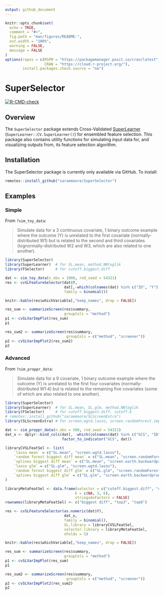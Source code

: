 ```yaml
---
output: github_document
---
```


```r
knitr::opts_chunk$set(
  echo = TRUE,
  comment = "#>",
  fig.path = "man/figures/README-",
  out.width = "100%",
  warning = FALSE,
  message = FALSE
)
options(repos = c(RSPM = "https://packagemanager.posit.co/cran/latest",
				  CRAN = "https://cloud.r-project.org/"),
		install.packages.check.source = "no")
```

# SuperSelector

<!-- badges: start -->
[![R-CMD-check](https://github.com/saraemoore/SuperSelector/actions/workflows/R-CMD-check.yaml/badge.svg)](https://github.com/saraemoore/SuperSelector/actions/workflows/R-CMD-check.yaml)
<!-- badges: end -->

## Overview

The `SuperSelector` package extends Cross-Validated [SuperLearner](https://github.com/ecpolley/SuperLearner) (`SuperLearner::CV.SuperLearner()`) for ensembled feature selection. This package also contains utility functions for simulating input data for, and visualizing outputs from, its feature selection algorithm.

## Installation

The SuperSelector package is currently only available via GitHub. To install:

```r
remotes::install_github("saraemoore/SuperSelector")
```

## Examples

### Simple

From `?sim_toy_data`:

> Simulate data for a 3 continuous covariate, 1 binary outcome example where the outcome (Y) is unrelated to the first covariate (normally-distributed W1) but is related to the second and third covariates (lognormally-distributed W2 and W3, which are also related to one another).

```r
library(SuperSelector)
library(SuperLearner)  # for SL.mean, method.NNloglik
library(FSelector)     # for cutoff.biggest.diff

dat <- sim_toy_data(n_obs = 1000, rnd_seed = 54321)
res <- cvSLFeatureSelector(dat$Y,
						   dat[,-which(colnames(dat) %in% c("ID", "Y"))],
                           family = binomial())
```

```r
knitr::kable(res$whichVariable[,"keep_names", drop = FALSE])
```

```r
res_sum <- summarizeScreen(res$summary,
                           groupCols = "method")
p1 <- cvSLVarImpPlot(res_sum)
p1
```

```r
res_sum2 <- summarizeScreen(res$summary,
						    groupCols = c("method", "screener"))
p2 <- cvSLVarImpPlot2(res_sum2)
p2
```

### Advanced

From `?sim_proppr_data`:

> Simulate data for a 9 covariate, 1 binary outcome example where the outcome (Y) is unrelated to the first four covariates (normally-distributed W1:4) but is related to the remaining five covariates (some of which are also related to one another).

```r
library(SuperSelector)
library(SuperLearner)  # for SL.mean, SL.glm, method.NNloglik
library(FSelector)     # for cutoff.biggest.diff, cutoff.k
# remotes::install_github("saraemoore/SLScreenExtra")
library(SLScreenExtra) # for screen.wgtd.lasso, screen.randomForest.imp, screen.earth.backwardprune

dat <- sim_proppr_data(n_obs = 500, rnd_seed = 54321)
dat_x <- dplyr::bind_cols(dat[, -which(colnames(dat) %in% c("GCS", "ID", "Y"))],
                          factor_to_indicator("GCS", dat))

libraryCVSLFeatSel <- list(
    `lasso mean` = c("SL.mean", "screen.wgtd.lasso"),
    `random forest biggest diff mean` = c("SL.mean", "screen.randomForest.imp"),
    `splines biggest diff mean` = c("SL.mean", "screen.earth.backwardprune"),
    `lasso glm` = c("SL.glm", "screen.wgtd.lasso"),
    `random forest biggest diff glm` = c("SL.glm", "screen.randomForest.imp"),
    `splines biggest diff glm` = c("SL.glm", "screen.earth.backwardprune")
)

libraryMetaFeatSel <- data.frame(selector = c("cutoff.biggest.diff", "cutoff.k", "cutoff.k"),
								k = c(NA, 3, 6),
								stringsAsFactors = FALSE)
rownames(libraryMetaFeatSel) <- c("biggest diff", "top3", "top6")

res <- cvSLFeatureSelector(as.numeric(dat$Y),
						   dat_x,
						   family = binomial(),
						   SL.library = libraryCVSLFeatSel,
						   selector.library = libraryMetaFeatSel,
						   nFolds = 5)
```

```r
knitr::kable(res$whichVariable[,"keep_names", drop = FALSE])
```

```r
res_sum <- summarizeScreen(res$summary,
                           groupCols = "method")
p1 <- cvSLVarImpPlot(res_sum)
p1
```

```r
res_sum2 <- summarizeScreen(res$summary,
						    groupCols = c("method", "screener"))
p2 <- cvSLVarImpPlot2(res_sum2)
p2
```
